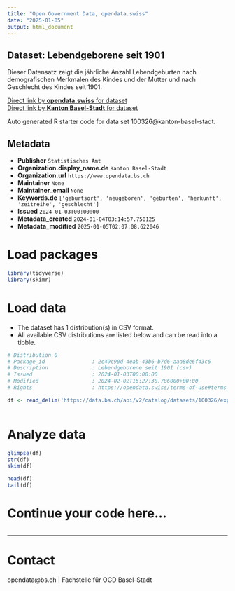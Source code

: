 ```yaml
---
title: "Open Government Data, opendata.swiss"
date: "2025-01-05"
output: html_document
---
```


## Dataset: Lebendgeborene seit 1901

Dieser Datensatz zeigt die jährliche Anzahl Lebendgeburten nach demografischen Merkmalen des Kindes und der Mutter und nach Geschlecht des Kindes seit 1901.

[Direct link by **opendata.swiss** for dataset](https://opendata.swiss/de/dataset/lebendgeborene-seit-1901)<br>
[Direct link by **Kanton Basel-Stadt** for dataset](https://data.bs.ch/explore/dataset/100326/)

Auto generated R starter code for data set 100326@kanton-basel-stadt.

## Metadata

- **Publisher** `Statistisches Amt`
- **Organization.display_name.de** `Kanton Basel-Stadt`
- **Organization.url** `https://www.opendata.bs.ch`
- **Maintainer** `None`
- **Maintainer_email** `None`
- **Keywords.de** `['geburtsort', 'neugeboren', 'geburten', 'herkunft', 'zeitreihe', 'geschlecht']`
- **Issued** `2024-01-03T00:00:00`
- **Metadata_created** `2024-01-04T03:14:57.750125`
- **Metadata_modified** `2025-01-05T02:07:08.622046`


# Load packages

```r

library(tidyverse)
library(skimr)

```

# Load data

-   The dataset has 1 distribution(s) in CSV format.
-   All available CSV distributions are listed below and can be read into a tibble.

```r

# Distribution 0
# Package_id               : 2c49c90d-4eab-43b6-b7d6-aaa8de6f43c6
# Description              : Lebendgeborene seit 1901 (csv)
# Issued                   : 2024-01-03T00:00:00
# Modified                 : 2024-02-02T16:27:38.786000+00:00
# Rights                   : https://opendata.swiss/terms-of-use#terms_by

df <- read_delim('https://data.bs.ch/api/v2/catalog/datasets/100326/exports/csv?use_labels=true')



```

# Analyze data

```r

glimpse(df)
str(df)
skim(df)

head(df)
tail(df)

```

# Continue your code here...

```r

```

------------------------------------------------------------------------

# Contact

opendata@bs.ch | Fachstelle für OGD Basel-Stadt
